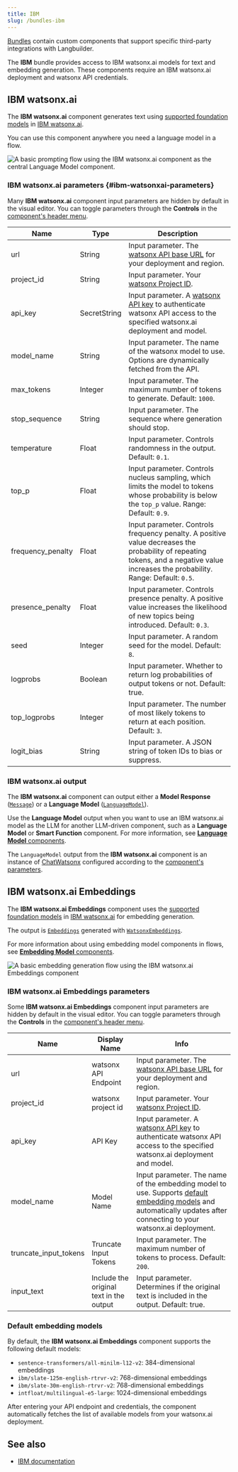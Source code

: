 ```yaml
---
title: IBM
slug: /bundles-ibm
---
```



[Bundles](/components-bundle-components) contain custom components that support specific third-party integrations with Langbuilder.

The **IBM** bundle provides access to IBM watsonx.ai models for text and embedding generation.
These components require an IBM watsonx.ai deployment and watsonx API credentials.

## IBM watsonx.ai

The **IBM watsonx.ai** component generates text using [supported foundation models](https://dataplatform.cloud.ibm.com/docs/content/wsj/analyze-data/fm-models.html?context=wx) in [IBM watsonx.ai](https://www.ibm.com/products/watsonx-ai).

You can use this component anywhere you need a language model in a flow.

![A basic prompting flow using the IBM watsonx.ai component as the central Language Model component.](/img/component-watsonx-model.png)

### IBM watsonx.ai parameters {#ibm-watsonxai-parameters}

Many **IBM watsonx.ai** component input parameters are hidden by default in the visual editor.
You can toggle parameters through the <Icon name="SlidersHorizontal" aria-hidden="true"/> **Controls** in the [component's header menu](/concepts-components#component-menus).

| Name | Type | Description |
|------|------|-------------|
| url | String | Input parameter. The [watsonx API base URL](https://cloud.ibm.com/apidocs/watsonx-ai#endpoint-url) for your deployment and region. |
| project_id | String | Input parameter. Your [watsonx Project ID](https://www.ibm.com/docs/en/watsonx/saas?topic=projects). |
| api_key | SecretString | Input parameter. A [watsonx API key](https://www.ibm.com/docs/en/watsonx/saas?topic=administration-managing-user-api-key) to authenticate watsonx API access to the specified watsonx.ai deployment and model. |
| model_name | String | Input parameter. The name of the watsonx model to use. Options are dynamically fetched from the API. |
| max_tokens | Integer | Input parameter. The maximum number of tokens to generate. Default: `1000`. |
| stop_sequence | String | Input parameter. The sequence where generation should stop. |
| temperature | Float | Input parameter. Controls randomness in the output. Default: `0.1`. |
| top_p | Float | Input parameter. Controls nucleus sampling, which limits the model to tokens whose probability is below the `top_p` value. Range: Default: `0.9`. |
| frequency_penalty | Float | Input parameter. Controls frequency penalty. A positive value decreases the probability of repeating tokens, and a negative value increases the probability. Range: Default: `0.5`. |
| presence_penalty | Float | Input parameter. Controls presence penalty. A positive value increases the likelihood of new topics being introduced. Default: `0.3`. |
| seed | Integer | Input parameter. A random seed for the model. Default: `8`. |
| logprobs | Boolean | Input parameter. Whether to return log probabilities of output tokens or not. Default: true. |
| top_logprobs | Integer | Input parameter. The number of most likely tokens to return at each position. Default: `3`. |
| logit_bias | String | Input parameter. A JSON string of token IDs to bias or suppress. |

### IBM watsonx.ai output

The **IBM watsonx.ai** component can output either a **Model Response** ([`Message`](/data-types#message)) or a **Language Model** ([`LanguageModel`](/data-types#languagemodel)).

Use the **Language Model** output when you want to use an IBM watsonx.ai model as the LLM for another LLM-driven component, such as a **Language Model** or **Smart Function** component.
For more information, see [**Language Model** components](/components-models).

The `LanguageModel` output from the **IBM watsonx.ai** component is an instance of [ChatWatsonx](https://python.langchain.com/docs/integrations/chat/ibm_watsonx/) configured according to the [component's parameters](#ibm-watsonxai-parameters).

## IBM watsonx.ai Embeddings

The **IBM watsonx.ai Embeddings** component uses the [supported foundation models](https://dataplatform.cloud.ibm.com/docs/content/wsj/analyze-data/fm-models.html?context=wx) in [IBM watsonx.ai](https://www.ibm.com/products/watsonx-ai) for embedding generation.

The output is [`Embeddings`](/data-types#embeddings) generated with [`WatsonxEmbeddings`](https://python.langchain.com/docs/integrations/text_embedding/ibm_watsonx/).

For more information about using embedding model components in flows, see [**Embedding Model** components](/components-embedding-models).

![A basic embedding generation flow using the IBM watsonx.ai Embeddings component](/img/component-watsonx-embeddings-chroma.png)

### IBM watsonx.ai Embeddings parameters

Some **IBM watsonx.ai Embeddings** component input parameters are hidden by default in the visual editor.
You can toggle parameters through the <Icon name="SlidersHorizontal" aria-hidden="true"/> **Controls** in the [component's header menu](/concepts-components#component-menus).

| Name | Display Name | Info |
|------|--------------|------|
| url | watsonx API Endpoint | Input parameter. The [watsonx API base URL](https://cloud.ibm.com/apidocs/watsonx-ai#endpoint-url) for your deployment and region. |
| project_id | watsonx project id | Input parameter. Your [watsonx Project ID](https://www.ibm.com/docs/en/watsonx/saas?topic=projects). |
| api_key | API Key | Input parameter. A [watsonx API key](https://www.ibm.com/docs/en/watsonx/saas?topic=administration-managing-user-api-key) to authenticate watsonx API access to the specified watsonx.ai deployment and model. |
| model_name | Model Name | Input parameter. The name of the embedding model to use. Supports [default embedding models](#default-embedding-models) and automatically updates after connecting to your watsonx.ai deployment. |
| truncate_input_tokens | Truncate Input Tokens | Input parameter. The maximum number of tokens to process. Default: `200`. |
| input_text | Include the original text in the output | Input parameter. Determines if the original text is included in the output. Default: true. |

### Default embedding models

By default, the **IBM watsonx.ai Embeddings** component supports the following default models:

- `sentence-transformers/all-minilm-l12-v2`: 384-dimensional embeddings
- `ibm/slate-125m-english-rtrvr-v2`: 768-dimensional embeddings
- `ibm/slate-30m-english-rtrvr-v2`: 768-dimensional embeddings
- `intfloat/multilingual-e5-large`: 1024-dimensional embeddings

After entering your API endpoint and credentials, the component automatically fetches the list of available models from your watsonx.ai deployment.

## See also

* [IBM documentation](https://cloud.ibm.com/docs)